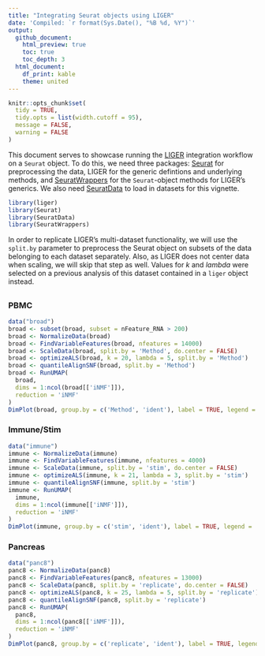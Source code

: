 ```yaml
---
title: "Integrating Seurat objects using LIGER"
date: 'Compiled: `r format(Sys.Date(), "%B %d, %Y")`'
output: 
  github_document:
    html_preview: true
    toc: true
    toc_depth: 3
  html_document:
    df_print: kable
    theme: united
---
```


```r
knitr::opts_chunk$set(
  tidy = TRUE,
  tidy.opts = list(width.cutoff = 95),
  message = FALSE,
  warning = FALSE
)
```

This document serves to showcase running the [LIGER](https://github.com/MacoskoLab/liger) integration workflow on a `Seurat` object. To do this, we need three packages: [Seurat](https://satijalab.org/seurat/) for preprocessing the data, LIGER for the generic defintions and underlying methods, and [SeuratWrappers](https://github.com/satijalab/seurat.wrappers) for the `Seurat`-object methods for LIGER's generics. We also need [SeuratData](https://github.com/satijalab/seurat-data) to load in datasets for this vignette.

```r
library(liger)
library(Seurat)
library(SeuratData)
library(SeuratWrappers)
```

In order to replicate LIGER's multi-dataset functionality, we will use the `split.by` parameter to preprocess the Seurat object on subsets of the data belonging to each dataset separately. Also, as LIGER does not center data when scaling, we will skip that step as well. Values for $k$ and $lambda$ were selected on a previous analysis of this dataset contained in a `liger` object instead.

## {.tabset .tabset-pills}

### PBMC

```r
data("broad")
broad <- subset(broad, subset = nFeature_RNA > 200)
broad <- NormalizeData(broad)
broad <- FindVariableFeatures(broad, nfeatures = 14000)
broad <- ScaleData(broad, split.by = 'Method', do.center = FALSE)
broad <- optimizeALS(broad, k = 20, lambda = 5, split.by = 'Method')
broad <- quantileAlignSNF(broad, split.by = 'Method')
broad <- RunUMAP(
  broad,
  dims = 1:ncol(broad[['iNMF']]),
  reduction = 'iNMF'
)
DimPlot(broad, group.by = c('Method', 'ident'), label = TRUE, legend = 'none')
```

### Immune/Stim

```r
data("immune")
immune <- NormalizeData(immune)
immune <- FindVariableFeatures(immune, nfeatures = 4000)
immune <- ScaleData(immune, split.by = 'stim', do.center = FALSE)
immune <- optimizeALS(immune, k = 21, lambda = 3, split.by = 'stim')
immune <- quantileAlignSNF(immune, split.by = 'stim')
immune <- RunUMAP(
  immune,
  dims = 1:ncol(immune[['iNMF']]),
  reduction = 'iNMF'
)
DimPlot(immune, group.by = c('stim', 'ident'), label = TRUE, legend = 'none')
```

### Pancreas

```r
data("panc8")
panc8 <- NormalizeData(panc8)
panc8 <- FindVariableFeatures(panc8, nfeatures = 13000)
panc8 <- ScaleData(panc8, split.by = 'replicate', do.center = FALSE)
panc8 <- optimizeALS(panc8, k = 25, lambda = 5, split.by = 'replicate')
panc8 <- quantileAlignSNF(panc8, split.by = 'replicate')
panc8 <- RunUMAP(
  panc8,
  dims = 1:ncol(panc8[['iNMF']]),
  reduction = 'iNMF'
)
DimPlot(panc8, group.by = c('replicate', 'ident'), label = TRUE, legend = 'none')
```
